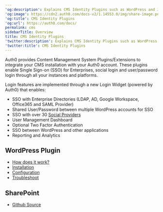 ---
'og:description': Explains CMS Identity Plugins such as WordPress and Joomla
'og:image': https://cdn2.auth0.com/docs-v2/1.14553.0/img/share-image.png
'og:title': CMS Identity Plugins
'og:url': https://auth0.com/docs/
permalink: cms
sidebarTitle: Overview
title: CMS Identity Plugins
'twitter:description': Explains CMS Identity Plugins such as WordPress and Joomla
'twitter:title': CMS Identity Plugins
---
Auth0 provides Content Management System Plugins/Extensions to integrate your CMS installation with your Auth0 account. These plugins enable <Tooltip tip="Single Sign-On (SSO): Service that, after a user logs into one applicaton, automatically logs that user in to other applications." cta="View Glossary" href="/docs/glossary?term=Single+Sign-on">Single Sign-on</Tooltip> (SSO) for Enterprises, social login and user/password login through all your instances and platforms.

Login features are implemented through a new Login Widget (powered by Auth0) that enables:

* SSO with Enterprise Directories (LDAP, AD, Google Workspace, Office365 and <Tooltip tip="Security Assertion Markup Language (SAML): Standardized protocol allowing two parties to exchange authentication information without a password." cta="View Glossary" href="/docs/glossary?term=SAML">SAML</Tooltip> Provider)
* Shared User/Password between multiple WordPress accounts for SSO
* SSO with over 30 [Social Providers](/docs/authenticate/identity-providers)
* User Management Dashboard
* Optional Two Factor Authentication
* SSO between WordPress and other applications
* Reporting and Analytics

## WordPress Plugin

* [How does it work?](/docs/customize/integrations/cms/wordpress-plugin/integrate-with-wordpress)
* [Installation](/docs/customize/integrations/cms/wordpress-plugin/install-login-by-auth0)
* [Configuration](/docs/customize/integrations/cms/wordpress-plugin/configure-login-by-auth0)
* [Troubleshoot](/docs/customize/integrations/cms/wordpress-plugin/troubleshoot-login-by-auth0)

## SharePoint

* [Github Source](https://github.com/auth0/auth0-sharepoint)